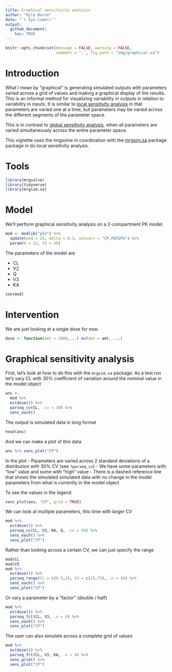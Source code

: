 ```yaml
---
title: Graphical sensitivity analysis 
author: "Kyle Baron"
date: "`r Sys.time()`"
output:
  github_document:
    toc: TRUE
---
```


```r
knitr::opts_chunk$set(message = FALSE, warning = FALSE, 
                      comment = '.', fig.path = "img/graphical-sa")
```

# Introduction 

What I mean by "graphical" is generating simulated outputs with parameters 
varied across a grid of values and making a graphical display of the results.
This is an informal method for visualizing variability in outputs in relation 
to variability in inputs. It is similar to 
[local sensitivity analysis](local-sa.md) in that parameters are varied 
one at a time, but parameters may be varied across the different segments of the 
parameter space. 

This is in contrast to [global sensitivity analysis](global-sensobol.md), 
when all parameters are varied simultaneously across the entire parameter space. 

This vignette uses the mrgsolve in coordination with the 
[mrgsim.sa](https://cran.r-project.org/package=mrgsim.sa) package
package in do local sensitivity analysis.


# Tools
```r
library(mrgsolve)
library(tidyverse)
library(mrgsim.sa)
```

# Model

We'll perform graphical sensitivity analysis on a 2-compartment PK model.

```r
mod <- modlib("pk2") %>%
  update(end = 24, delta = 0.1, outvars = "CP,PERIPH") %>% 
  param(Q = 12, V3 = 50)
```

The parameters of the model are

- CL
- V2
- Q
- V3
- KA

```r
see(mod)
```

# Intervention

We are just looking at a single dose for now.

```r
dose <- function(amt = 1000,...) ev(amt = amt, ...)
```


# Graphical sensitivity analysis

First, let's look at how to do this with the `mrgsim.sa` package. As a test run
let's vary CL with 30% coefficient of variation around the nominal value 
in the model object

```r
ans <- 
  mod %>% 
  ev(dose()) %>% 
  parseq_cv(CL, .cv = 30) %>%
  sens_each() 
```

The output is simulated data in long format

```r
head(ans)
```

And we can make a plot of this data
```r
ans %>% sens_plot("CP")
```

In the plot
- Parameters are varied across 2 standard deviations of a distribution with 
  30\% CV (see `?parseq_cv`)
- We have some parameters with "low" value and some with "high" value
- There is a dashed reference line that shows the simulated simulated data with 
  no change in the model parameters from what is currently in the model object
  

To see the values in the legend
```r
sens_plot(ans, "CP", grid = TRUE)
```


We can look at multiple parameters, this time with larger CV

```r
mod %>% 
  ev(dose()) %>% 
  parseq_cv(CL, V3, KA, Q, .cv = 50) %>%
  sens_each() %>%
  sens_plot("CP")
```


Rather than looking across a certain CV, we can just specify the range
```r
mod$CL
mod$V3
mod %>% 
  ev(dose()) %>% 
  parseq_range(CL = c(0.5,2), V3 = c(25,75), .n = 10) %>%
  sens_each() %>%
  sens_plot("CP")
```

Or vary a parameter by a "factor" (double / half)

```r
mod %>% 
  ev(dose()) %>% 
  parseq_fct(CL, V3, .n = 6) %>%
  sens_each() %>%
  sens_plot("CP")
```

The user can also simulate across a complete grid of values

```r
mod %>% 
  ev(dose()) %>% 
  parseq_fct(CL, V3, KA, .n = 4) %>%
  sens_grid() %>%
  sens_plot("CP")
```

